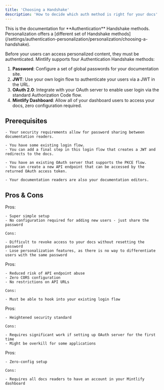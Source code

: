 ```yaml
---
title: 'Choosing a Handshake'
description: 'How to decide which auth method is right for your docs'
---
```


<Info>
  This is the documentation for **Authentication** Handshake methods. Personalization offers a [different set of Handshake methods](/settings/authentication-personalization/personalization/choosing-a-handshake).
</Info>

Before your users can access personalized content, they must be authenticated. Mintlify supports four Authentication Handshake methods:

1. **Password**: Configure a set of global passwords for your documentation site.
2. **JWT**: Use your own login flow to authenticate your users via a JWT in the URL.
3. **OAuth 2.0**: Integrate with your OAuth server to enable user login via the standard Authorization Code flow.
4. **Mintlify Dashboard**: Allow all of your dashboard users to access your docs, zero configuration required.

## Prerequisites

<Tabs>
  <Tab title="Password">

    - Your security requirements allow for password sharing between documentation readers.
  </Tab>
  <Tab title="JWT">

    - You have some existing login flow.
    - You can add a final step in this login flow that creates a JWT and redirects to the docs.
  </Tab>
  <Tab title="OAuth 2.0">

    - You have an existing OAuth server that supports the PKCE flow.
    - You can create a new API endpoint that can be accessed by the returned OAuth access token.
  </Tab>
  <Tab title="Mintlify Dashboard">

    - Your documentation readers are also your documentation editors.
  </Tab>
</Tabs>

## Pros & Cons

<Tabs>
  <Tab title="Password">
    Pros:

    - Super simple setup
    - No configuration required for adding new users - just share the password

    Cons:

    - Difficult to revoke access to your docs without resetting the password
    - Lose personalization features, as there is no way to differentiate users with the same password
  </Tab>
  <Tab title="JWT">
    Pros:

    - Reduced risk of API endpoint abuse
    - Zero CORS configuration
    - No restrictions on API URLs

    Cons:

    - Must be able to hook into your existing login flow
  </Tab>
  <Tab title="OAuth 2.0">
    Pros:

    - Heightened security standard

    Cons:

    - Requires significant work if setting up OAuth server for the first time
    - Might be overkill for some applications
  </Tab>
  <Tab title="Mintlify Dashboard">
    Pros:

    - Zero-config setup

    Cons:

    - Requires all docs readers to have an account in your Mintlify dashboard
  </Tab>
</Tabs>
